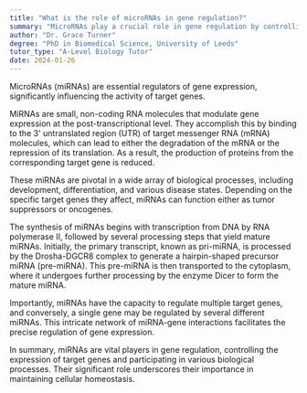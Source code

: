 ```yaml
---
title: "What is the role of microRNAs in gene regulation?"
summary: "MicroRNAs play a crucial role in gene regulation by controlling the expression of target genes."
author: "Dr. Grace Turner"
degree: "PhD in Biomedical Science, University of Leeds"
tutor_type: "A-Level Biology Tutor"
date: 2024-01-26
---
```


MicroRNAs (miRNAs) are essential regulators of gene expression, significantly influencing the activity of target genes.

MiRNAs are small, non-coding RNA molecules that modulate gene expression at the post-transcriptional level. They accomplish this by binding to the 3' untranslated region (UTR) of target messenger RNA (mRNA) molecules, which can lead to either the degradation of the mRNA or the repression of its translation. As a result, the production of proteins from the corresponding target gene is reduced.

These miRNAs are pivotal in a wide array of biological processes, including development, differentiation, and various disease states. Depending on the specific target genes they affect, miRNAs can function either as tumor suppressors or oncogenes.

The synthesis of miRNAs begins with transcription from DNA by RNA polymerase II, followed by several processing steps that yield mature miRNAs. Initially, the primary transcript, known as pri-miRNA, is processed by the Drosha-DGCR8 complex to generate a hairpin-shaped precursor miRNA (pre-miRNA). This pre-miRNA is then transported to the cytoplasm, where it undergoes further processing by the enzyme Dicer to form the mature miRNA.

Importantly, miRNAs have the capacity to regulate multiple target genes, and conversely, a single gene may be regulated by several different miRNAs. This intricate network of miRNA-gene interactions facilitates the precise regulation of gene expression.

In summary, miRNAs are vital players in gene regulation, controlling the expression of target genes and participating in various biological processes. Their significant role underscores their importance in maintaining cellular homeostasis.
    